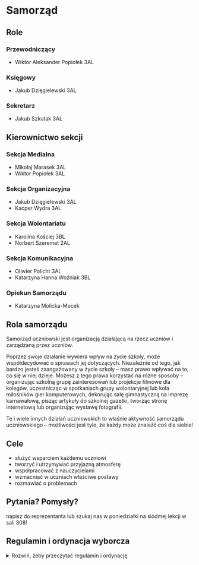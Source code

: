 # Samorząd
## Role
### Przewodniczący
- Wiktor Aleksander Popiołek 3AL

### Księgowy
- Jakub Dzięgielewski 3AL

### Sekretarz
- Jakub Szkutak 3AL

## Kierownictwo sekcji

### Sekcja Medialna
- Mikołaj Marasek 3AL
- Wiktor Popiołek 3AL

### Sekcja Organizacyjna
- Jakub Dzięgielewski 3AL
- Kacper Wydra 3AL

### Sekcja Wolontariatu
- Karolina Kościej 3BL
- Norbert Szeremet 2AL

### Sekcja Komunikacyjna
- Oliwier Policht 3AL
- Katarzyna Hanna Woźniak 3BL

### Opiekun Samorządu
- Katarzyna Molicka-Mocek

## Rola samorządu

Samorząd uczniowski jest organizacją działającą na rzecz uczniów i zarządzaną
przez uczniów.

Poprzez swoje działanie wywiera wpływ na życie szkoły, może współdecydować o
sprawach jej dotyczących. Niezależnie od tego, jak bardzo jesteś zaangażowany w
życie szkoły – masz prawo wpływać na to, co się w niej dzieje. Możesz z tego
prawa korzystać na różne sposoby – organizując szkolną grupę zainteresowań lub
projekcje filmowe dla kolegów, uczestnicząc w spotkaniach grupy wolontaryjnej
lub koła miłośników gier komputerowych, dekorując salę gimnastyczną na imprezę
karnawałową, pisząc artykuły do szkolnej gazetki, tworząc stronę internetową lub
organizując wystawę fotografii.

Te i wiele innych działań uczniowskich to właśnie aktywność samorządu
uczniowskiego – możliwości jest tyle, że każdy może znaleźć coś dla siebie!

## Cele

- służyć wsparciem każdemu uczniowi
- tworzyć i utrzymywać przyjazną atmosferę
- współpracować z nauczycielami
- wzmacniać w uczniach właściwe postawy
- rozmawiać o problemach

## Pytania? Pomysły?

napisz do reprezentanta lub szukaj nas w poniedziałki na siódmej lekcji w sali 308!

## Regulamin i ordynacja wyborcza

<details>
<summary>Rozwiń, żeby przeczytać regulamin i ordynację</summary>

REGULAMIN I ORDYNACJA WYBORCZA SU XXXI LICEUM OGÓLNOKSZTAŁCĄCEGO IM. ROMANA
INGARDENA

### Rozdział I: POSTANOWIENIA OGÓLNE

#### § 1

Samorząd uczniowski tworzą wszyscy uczniowie szkoły XXXI Liceum
Ogólnokształcącego im. Romana Ingardena w Krakowie należącego do Zespołu Szkół
nr 13 w Krakowie.

#### § 2

Samorząd uczniowski, działający w XXXI Liceum Ogólnokształcącym im. Romana
Ingardena w Krakowie, zwany dalej SU, działa na podstawie Ustawy o systemie
oświaty z dn. 7 IX 1991 r. (Dz.U. z 1991 r., nr 95, poz. 425), Statutu XXXI
Liceum Ogólnokształcącym im. Romana Ingardena w Krakowie oraz niniejszego
Regulaminu.

### Rozdział II: CELE DZIAŁALNOŚCI SU

#### § 1

Do głównych celów działalności SU należą:

1. promowanie i rozwijanie wśród uczniów samorządności na rzecz podejmowania
   wspólnych decyzji w sprawach szkoły,
1. przedstawianie dyrektorowi, radzie pedagogicznej oraz radzie rodziców
   wniosków, opinii i potrzeb uczniów we wszystkich sprawach szkoły,
1. zwiększanie aktywności uczniowskiej, rozwijanie zainteresowań uczniów i
   realizowanie własnych pomysłów dla wspólnego dobra,
1. promowanie wiedzy na temat praw uczniów i czuwanie nad ich przestrzeganiem,
1. organizowanie i zachęcanie uczniów do działalności kulturalnej, oświatowej,
   sportowej, rozrywkowej, naukowej w szkole,
1. reprezentowanie działalności SU przed dyrektorem, radą pedagogiczną, radą
   rodziców i innymi organami.

### Rozdział III: OPIEKUN SU

#### § 1

Opiekę nad pracą SU sprawuje Opiekun SU wybierany na kadencję trwającą 3 lata.

#### § 2

Opiekuna SU wybiera ogół uczniów w szkole. Wybory Opiekuna SU są równe, tajne,
bezpośrednie, powszechne. Prawo kandydowania przysługuje wszystkim nauczycielom.

#### § 3

Opiekun SU wspomaga jego działalność poprzez:

1. wsparcie SU w sprawach merytorycznych i organizacyjnych,
1. inspirowanie uczniów do działania,
1. pośredniczenie w relacjach SU z dyrektorem oraz radą pedagogiczną. Rozdział
   IV: ORGANY SU – KOMPETENCJE, ZADANIA, STRUKTURA.

#### § 4

Do wybieralnych organów SU należą:

1. Rada Samorządów Klasowych.
2. Zarząd Samorządu Uczniowskiego.
3. Rzecznik Praw Ucznia Ich kadencja trwa 1 rok szkolny. Funkcje pełnione w
   wybieralnych organach SU nie mogą być łączone.

#### § 5

Przedstawiciele Samorządów Klasowych:

1. identyfikują potrzeby uczniów,
1. inspirują i zachęcają uczniów do działalności kulturalnej, oświatowej,
   sportowej, rozrywkowej, naukowej w szkole,
1. informują uczniów o działalności Zarządu SU. Zebranie ogólne Przedstawicieli
   Samorządów Klasowych wszystkich klas w szkole nazywane jest Radą Samorządów
   Klasowych.

#### § 6

Do obowiązków Przedstawicieli Samorządów Klasowych należy:

1. uczestnictwo w pracach Rady Samorządów Klasowych i realizacja celów SU,
1. stosowanie się w swojej działalności do wytycznych Zarządu SU lub dyrektora,
1. troska o wysoki poziom organizacyjny i dobrą atmosferę podczas pracy SU,
1. włączanie uczniów w ogólnoszkolne działania Zarządu SU.

#### § 7

Do kompetencji Rady Samorządów Klasowych należy:

1. współpraca z Zarządem SU i Opiekunem SU,
1. opiniowanie planu działań i konkretnych inicjatyw Zarządu SU,
1. zgłaszanie propozycji działań dla Zarządu SU,
1. kontrolowanie zgodności działań Zarządu SU z niniejszym Regulaminem oraz
   Statutem Szkoły
1. rozpatrywanie i opiniowanie semestralnych i rocznych sprawozdań
   Przewodniczącego SU z działalności SU i innych spraw wniesionych przez
   członków Zarządu SU pod obrady. Obrady Rady Samorządów Klasowych zwoływane są
   przez Przewodniczącego Zarządu SU lub na żądanie co najmniej połowy członków
   Rady Samorządów Klasowych przynajmniej raz na kwartał.

#### § 8

Do kompetencji Zarządu SU należy:

1. koordynowanie, inicjowanie i organizowanie działań uczniowskich,
1. opracowanie rocznego planu działania SU,
1. identyfikacja potrzeb uczniów i odpowiadanie na te potrzeby,
1. przedstawianie dyrektorowi, radzie pedagogicznej, radzie rodziców wniosków,
   opinii, sugestii członków SU, Obrady Zarządu SU zwoływane są przez
   Przewodniczącego Zarządu SU lub na żądanie co najmniej połowy członków
   Zarządu SU lub Opiekuna SU przynajmniej raz w miesiącu.

#### § 9

Do obowiązków członków Zarządu SU należy:

1. uczestnictwo w pracach Zarządu SU i realizacja celów SU,
1. stosowanie się w swojej działalności do wytycznych dyrektora,
1. uwzględnianie w swojej działalności potrzeb uczniów,
1. troska o wysoki poziom organizacyjny i dobrą atmosferę podczas pracy SU,
1. włączanie uczniów w ogólnoszkolne działania Zarządu SU.

#### § 10

Zarząd SU składa się z:

1. Przewodniczącego SU,
2. Wiceprzewodniczącego SU,
3. Skarbnika,
4. 7 stałych członków Zarządu, stanowiących kierownictwo wybranych przez siebie
   sekcji.

#### § 11

Przewodniczący SU:

1. kieruje pracą Zarządu SU,
1. reprezentuje SU wobec dyrektora szkoły, rady pedagogicznej, rady rodziców
   oraz innych organizacji,
1. przedstawia uczniom, dyrektorowi, radzie pedagogicznej, radzie rodziców plan
   pracy Zarządu SU oraz sprawozdanie końcowe z działalności SU,
1. zwołuje i przewodniczy zebraniom Zarządu SU oraz Rady Samorządów Klasowych,
1. podczas każdego z zebrań Zarządu SU oraz Rady Samorządów Klasowych wskazuje
   inna osobę sporządzającą notatkę z obrad, która zostaje dodana do archiwum
   dokumentacji SU.

#### § 12

Skarbnik Zarządu:

1. corocznie przestawia sprawozdanie finansowe dyrektorowi, Zarządowi SU oraz
   Radzie Samorządów Klasowych.

#### § 13

Podział obowiązków i zadań w poszczególnych obszarach (sekcjach) działań stałych
członków Zarządu SU zostaje ustalony na pierwszym posiedzeniu Zarządu.

#### § 14

1. Wybieralne organy SU podejmują decyzje większością głosów w obecności co
   najmniej połowy członków.
2. Decyzje Rady Samorządów Klasowych oraz Zarządu SU mogą być uchylone przez
   dyrektora szkoły gdy są sprzeczne z prawem lub statutem szkoły.

### ROZDZIAŁ IV: ORDYNACJA WYBORCZA

#### § 1

Organy wybieralne Samorządu Uczniowskiego stanowią: Rada Samorządu Uczniowskiego
oraz Opiekun Samorządu Uczniowskiego. Wybory do organów Samorządu Uczniowskiego
są równe, powszechne, bezpośrednie i większościowe, prowadzone w głosowaniu
tajnym.

#### § 2

Wybory do organów Samorządu Uczniowskiego odbywają się raz w roku szkolnym, nie
później niż do 10 października.

#### § 3

Prawo głosowania w wyborach (czynne prawo wyborcze) posiadają wszyscy uczniowie
i uczennice szkoły.

#### § 4

Prawo kandydowania (bierne prawo wyborcze) na:

1. stałego członka Rady Samorządu Uczniowskiego – posiada każdy uczeń i
   uczennica szkoły
1. Opiekuna Samorządu Uczniowskiego – posiada każdy członek rady pedagogicznej.

#### § 5

Za przygotowanie i przeprowadzenie wyborów odpowiada Uczniowska Komisja
Wyborcza. Uczniowska Komisja Wyborcza składa się z min. 8 uczniów lub uczennic
szkoły, którzy w danym roku szkolnym nie są kandydatami do Rady Samorządu
Uczniowskiego. Członkowie Uczniowskiej Komisji Wyborczej powinni pochodzić z
różnych klas. Termin wyborów oraz skład Uczniowskiej Komisji Wyborczej ogłasza –
w porozumieniu z opiekunem Samorządu Uczniowskiego i przedstawicielami klas –
ustępująca Rada Samorządu Uczniowskiego. Ogłoszenie składu Uczniowskiej Komisji
Wyborczej i rozpoczęcie przez nią prac powinien nastąpić min. 3 tygodnie przed
wyznaczonym terminem wyborów.

#### § 6

Do zadań Uczniowskiej Komisji Wyborczej należy:

1. ogłoszenie terminu wyborów i zasad zgłaszania kandydatur – min. 3 tygodnie
   przed terminem wyborów
1. przyjęcie zgłoszeń od kandydatów,
1. weryfikacja zgłoszeń i ogłoszenie nazwisk kandydatów,
1. poinformowanie uczniów szkoły o zasadach głosowania i zachęcanie do udziału w
   wyborach,
1. czuwanie nad przebiegiem kampanii wyborczej
1. przygotowanie wyborów – list wyborców, kart do głosowania, lokalu wyborczego,
1. przeprowadzenie wyborów,
1. obliczenie głosów,
1. sporządzenie protokołu z wyborów i ogłoszenie ich wyników,
1. przyjęcie i rozpatrzenie ewentualnych skarg na przebieg wyborów. Uczniowska
   Komisja Wyborcza działa w porozumieniu i ze wsparciem Opiekuna Samorządu
   Uczniowskiego. Członkowie Uczniowskiej Komisji Wyborczej, w dniu wyborów,
   zwolnieni są z zajęć lekcyjnych.

#### § 7

Zasady zgłaszania kandydatur na członka Rady Samorządu Uczniowskiego są
następujące: Osoba zgłaszająca swoją kandydaturę do Rady Samorządu Uczniowskiego
składa min. 10 podpisów poparcia swojej kandydatury, złożonych przez uczniów lub
uczennice szkoły, z min. 3 różnych klas. Podpisy zbierane są na listach
zawierających następujące informacje: imię, nazwisko, klasa, własnoręczny
podpis. Listy z podpisami kandydaci składają do Uczniowskiej Komisji Wyborczej w
wyznaczonym przez nią terminie – nie później niż 10 dni przed wyborami.
Uczniowska Komisja Wyborcza weryfikuje podpisy i niezwłocznie informuje
kandydata o wyniku. Po uzyskaniu potwierdzenia swojej kandydatury przez UKW
kandydat może rozpocząć kampanię wyborczą. Po terminie składania list podpisów
przez kandydatów, Uczniowska Komisja Wyborcza publikuje ostateczną listę
kandydatów.

#### § 8

Zasady zgłaszania kandydatur na Opiekuna Samorządu Uczniowskiego są następujące:
Nauczyciele chętni do pełnienia funkcji Opiekuna Samorządu Uczniowskiego
zgłaszają swoją wolę do Uczniowskiej Komisji Wyborczej.

#### § 9

Zasady prowadzenia kampanii wyborczej są następujące: Kandydaci prowadzą
kampanię wyborczą w okresie od zatwierdzenia swojej kandydatury przez Uczniowską
Komisję Wyborczą do dnia przed wyborami. Prowadzenie kampanii wyborczej w dniu
wyborów jest zabronione. Prowadząc kampanię wyborczą kandydaci nie mogą naruszać
dobrego imienia innych osób ani wykorzystywać szkolnej infrastruktury bez zgody
dyrektora szkoły.

#### § 10

Zasady przeprowadzenia wyborów są następujące: Wybory odbywają się w wyznaczonym
przez Radę Samorządu Uczniowskiego terminie w czasie od 20 minut przed
rozpoczęciem pierwszej lekcji do 20 minut po zakończeniu ostatniej lekcji w
danym dniu, w trakcie przerw oraz zajęć lekcyjnych. Wybory odbywają się w
specjalnie na ten cel wyznaczonym pomieszczeniu (osobna sala lub wydzielona
część korytarza) – lokalu wyborczym. Lokal wyborczy powinien umożliwiać oddanie
głosu w warunkach tajności. W lokalu wyborczym przez cały okres trwania wyborów
znajdują się: min. 2 członkowie Uczniowskiej Komisji Wyborczej, karty do
głosowania, listy wyborców, zaplombowana urna z głosami. Uczniowska Komisja
Wyborcza przygotowuje listy wyborców w oparciu o aktualną listę uczniów i
uczennic szkoły. Na liście znajdują się: imię, nazwisko, miejsce na odręczny
podpis. Przed rozpoczęciem wyborów Uczniowska Komisja Wyborcza drukuje karty do
głosowania w liczbie odpowiadającej liczbie uczniów szkoły. Każda karta do
głosowania powinna być opatrzona pieczęcią szkoły. Na kartach do głosowania
nazwiska kandydatów do Zarządu Samorządu Uczniowskiego oraz na Opiekuna
Samorządu Uczniowskiego umieszczone są w kolejności alfabetycznej. Głosowanie
dokonuje się poprzez stawienie się przed Uczniowską Komisją Wyborczą w
określonym miejscu i terminie, przedstawienie legitymacji uczniowskiej członkom
Komisji, złożenie podpisu na liście wyborców oraz wypełnienie kart do głosowania
wg instrukcji na niej zamieszczonej i wrzucenie karty do urny wyborczej. Jeden
wyborca głosuje poprzez postawienie jednego znaku X (dwóch krzyżujących się
linii) w polu po lewej stronie nazwiska kandydata do Rady Samorządu
Uczniowskiego oraz jednego znaku X w polu po lewej stronie nazwiska kandydata na
Opiekuna Samorządu Uczniowskiego. Za głos nieważny uznaje się ten, w którym na
karcie znak „X” postawiono przy więcej niż jednym nazwisku kandydata do Rady
Samorządu Uczniowskiego lub na Opiekuna Samorządu Uczniowskiego oraz jeżeli na
karcie nie postawiono żadnego znaku „X”.

#### § 11

Liczenie głosów odbywa się według poniższej procedury Po zakończeniu głosowania
członkowie Uczniowskiej Komisji Wyborczej otwierają urnę z głosami i dokonują
przeliczenia znajdujących się w niej kart do głosowania. Liczbę kart do
głosowania porównuje się z liczbą podpisów złożonych na liście wyborców. Jeśli
obie liczby zgadzają się, można przejść do liczenia głosów oddanych na
poszczególnych kandydatów. Uznanie głosu za nieważny wymaga akceptacji
wszystkich członków UKW obecnych przy liczeniu głosów. Wyniki liczenia głosów
Uczniowska Komisja Wyborcza spisuje w protokole zawierającym następujące
informacje: liczba osób uprawnionych do głosowania:, liczba wydanych kart do
głosowania:, liczba głosów ważnych:, liczba głosów nieważnych:, liczba głosów
oddanych na poszczególnych kandydatów:, Wyniki liczenia głosów wraz z informacją
o tym, kto został członkiem Rady Samorządu Uczniowskiego i Opiekunem, Uczniowska
Komisja Wyborcza publikuje na szkolnej tablicy ogłoszeń oraz stronie
internetowej szkoły.

#### § 12

Członkami Rady Samorządu Uczniowskiego zostaje 10 osób z największą liczbą
głosów. Osoba z największą liczbą głosów zostaje Przewodniczącym Rady Samorządu
Uczniowskiego. Opiekunem Samorządu Uczniowskiego zostaje nauczyciel, który
otrzymał największą liczbę głosów.

#### § 13

Kadencja Rady Samorządu Uczniowskiego trwa od dnia ogłoszenia wyników wyborów do
dnia ogłoszenia wyników kolejnych wyborów.

#### § 14

Mandat członka Rady Samorządu Uczniowskiego wygasa w wypadku:

1. rezygnacji,
1. końca kadencji,
1. ukończenia nauki w szkole. Mandat Opiekuna Samorządu Uczniowskiego wygasa w
   razie:
1. rezygnacji,
1. końca kadencji,
1. odwołania decyzją dyrektora szkoły lub rady pedagogicznej. Jeśli wygaśnięcie
   mandatu następuje w trakcie kadencji:
1. w miejsce stałych członków Rady Samorządu Uczniowskiego – Rada Samorządu
   Uczniowskiego powołuje osoby pełniące ich obowiązki na czas określony lub
   przeprowadza uzupełniające wybory powszechne,
1. w przypadku Przewodniczącego Rady Samorządu Uczniowskiego – na czas określony
   obowiązki Przewodniczącego pełni Wiceprzewodniczący lub przeprowadza się
   uzupełniające wybory powszechne,
1. w przypadku wygaśnięcia mandatu Opiekuna Samorządu Uczniowskiego – Rada
   Samorządu Uczniowskiego w ciągu miesiąca od chwili wygaśnięcia mandatu
   przeprowadza uzupełniające wybory powszechne, a w tym czasie obowiązki
   Opiekuna pełni tymczasowo dyrektor szkoły.

### Rozdział V: POSTANOWIENIA KOŃCOWE – TECHNICZNE

#### § 1

Zmiany Regulaminu SU można dokonać podczas wspólnych obrad Rady Samorządów
Klasowych i Zarządu SU na wniosek Przewodniczącego SU, Opiekuna SU, dyrektora
szkoły lub co najmniej połowy członków Zarządu SU lub Rady Samorządów Klasowych.
Uchwała o zmianie Regulaminu wchodzi w życie po upływie 2 tygodni od daty jej
podjęcia. Niniejszy Regulamin uchwalony został przez Komitet Założycielski SU w
dn. 31 października 2019 r i wchodzi w życie z dn.12 listopada 2019 r .

</details>
